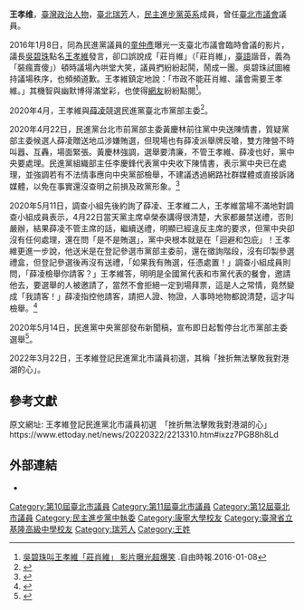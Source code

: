 {{Infobox Officeholder
| name = 王孝维
| office =[[File:Flag_of_Taipei_City.svg|28px]][[臺北市議會|臺北市議會]]第10-12屆[[臺北市議員|市議員]]
| term_start = 2006年12月25日
| term_end = 2018年12月24日
| constituency = [[臺北市|臺北市]]第二選區（[[內湖區|內湖區]]、[[南港區|南港區]]）
| image = 
| imagesize = 200px
| caption = 
| sex = 男
| birth_date = {{birth_date_and_age|1961|6|10}}
| birth_place = {{ROC}}[[臺灣|臺灣]][[臺北縣|臺北縣]][[瑞芳鎮|瑞芳鎮]]（今[[新北市|新北市]][[瑞芳區|瑞芳區]]）
| death_date =
| death_place =
| Native place =  
| nationality = {{ROC}}
| party = {{Dpp}}
| otherparty =
| spouse = 
| profession = 
| website = 
}}
{{infobox EPW
|educate=
*瑞芳國中
*基隆中學畢業
*德明財經科技大學財務金融
*康寧大學管理學碩士
*臺北市立大學教育行政與評鑑研究所博士
|past=
*第10屆臺北市議員
*第11屆臺北市議員
*第12屆臺北市議員
*民主進步黨第15屆中央執行委員
*民主進步黨第16屆中央執行委員
*民主進步黨第17屆中央執行委員
*民主進步黨第18屆中央執行委員
*綠色和平電台主持人
*獅子會會長
*扶輪社會長
*同濟會會長
*內政部宗教諮詢委員會諮詢委員
}}
'''王孝维'''{{BD|1961年|6月10日||}}，[[臺灣|臺灣]][[政治人物|政治人物]]，[[臺北|臺北]][[瑞芳|瑞芳]]人，[[民主進步黨|民主進步黨]][[英系|英系]]成員，曾任[[臺北市議會|臺北市議會]]議員。

2016年1月8日，同為民進黨議員的[[童仲彥|童仲彥]]曝光一支臺北市議會臨時會議的影片，議長[[吳碧珠|吳碧珠]]點名[[王孝維|王孝維]]發言，卻口誤說成「莊肖維」（「莊肖維」，[[臺語|臺語]]諧音，義為「裝瘋賣傻」）頓時議場內哄堂大笑，議員捫紛紛起鬨，鬧成一團。吳碧珠試圖維持議場秩序，也頻頻道歉。王孝維鎮定地說：「市政不能莊肖維、議會需要王孝維。」其機智與幽默博得滿堂彩，也使得[[網路用戶|網友]]紛紛點閱<ref>[http://news.ltn.com.tw/news/politics/breakingnews/1566118 吳碧珠叫王孝維「莊肖維」 影片曝光超爆笑] {{Wayback|url=http://news.ltn.com.tw/news/politics/breakingnews/1566118 |date=20170202023003 }}.自由時報.2016-01-08</ref>。

2020年4月，王孝維與[[薛凌|薛凌]]競選民進黨臺北市黨部主委<ref>{{Cite web|url=https://www.storm.mg/article/2616574|author=顏振凱|language=zh-tw|title=黨職選舉在即 卓榮泰點名台北市黨部：違反選風或刻意攻訐，絕不寬貸|publisher=風傳媒|date=2020-05-09|accessdate=2020-05-09|quote=|archive-date=2020-05-13|archive-url=https://web.archive.org/web/20200513230122/https://www.storm.mg/article/2616574|dead-url=no}}</ref>。

2020年4月22日，民進黨台北市前黨部主委黃慶林前往黨中央送陳情書，質疑黨部主委候選人薛凌贈送地瓜涉嫌賄選，但現場也有薛凌派舉牌反嗆，雙方陣營不時叫囂、互轟，場面緊張。黃慶林強調，選舉要清廉，不管王孝維、薛凌也好，黨中央要處理。民進黨組織部主任李慶鋒代表黨中央收下陳情書，表示黨中央已在處理，並強調若有不法情事應向中央黨部檢舉，不建議透過網路社群媒體或直接訴諸媒體，以免在事實還沒查明之前損及政黨形象。<ref>{{Cite web|url=https://newtalk.tw/news/view/2020-04-22/395458|author=周煊惠|language=zh-tw|title=地瓜對決冠軍米 薛凌派王孝維派互轟送禮|publisher=新頭殼|date=2020-04-22|accessdate=2020-05-16|quote=|archive-date=2020-04-29|archive-url=https://web.archive.org/web/20200429032145/https://newtalk.tw/news/view/2020-04-22/395458|dead-url=no}}</ref>

2020年5月11日，調查小組先後約詢了薛凌、王孝維二人，王孝維當場不滿地對調查小組成員表示，4月22日當天黨主席卓榮泰講得很清楚，大家都嚴禁送禮，否則嚴辦，結果薛凌不管主席的話，繼續送禮，明顯已經違反主席的要求，但黨中央卻沒有任何處理，還在問「是不是賄選」，黨中央根本就是在「迴避和包庇」！王孝維更進一步說，他送米是在登記參選市黨部主委前，還在徵詢階段，沒有印製參選禮盒，但登記參選後再沒有送禮，「如果我有賄選，任憑處置！」調查小組成員則問，「薛凌檢舉你請客？」王孝維答，明明是全國黨代表和市黨代表的餐會，邀請他去，要選舉的人被邀請了，當然不會拒絕一定到場拜票，這是人之常情，竟然變成「我請客！」薛凌指控他請客，請把人證、物證，人事時地物都說清楚，這才叫檢舉。<ref>{{cite news |author1=蔡慧貞 |title=【綠營北市黨部主委賄選疑案】堅持地瓜禮盒「零庫存」　薛凌：沒送完會發芽 |url=https://www.upmedia.mg/news_info.php?SerialNo=87140 |work=上報 |accessdate=2020-07-22 |archive-date=2020-06-05 |archive-url=https://web.archive.org/web/20200605213228/https://www.upmedia.mg/news_info.php?SerialNo=87140 |dead-url=no }}</ref>

2020年5月14日，民進黨中央黨部發布新聞稿，宣布即日起暫停台北市黨部主委選舉<ref>{{cite news |title=候選人互控協調未果 民進黨北市黨部主委暫停選舉 |url=https://www.cna.com.tw/news/aipl/202005140032.aspx |work=中央通訊社 |accessdate=2020-06-12 |archive-date=2020-06-12 |archive-url=https://web.archive.org/web/20200612102854/https://www.cna.com.tw/news/aipl/202005140032.aspx |dead-url=no }}</ref>。

2022年3月22日，王孝維登記民進黨北市議員初選，其稱「挫折無法擊敗我對港湖的心」。

==參考文獻==
原文網址: 王孝維登記民進黨北市議員初選　「挫折無法擊敗我對港湖的心」https://www.ettoday.net/news/20220322/2213310.htm#ixzz7PGB8h8Ld 

==外部連結==
*{{facebook|王孝维粉絲專區-118060661563380|王孝维粉絲專區}}
{{第10屆臺北市議員}}
{{第11屆臺北市議員}}
{{第12屆臺北市議員}}

[[Category:第10屆臺北市議員|Category:第10屆臺北市議員]]
[[Category:第11屆臺北市議員|Category:第11屆臺北市議員]]
[[Category:第12屆臺北市議員|Category:第12屆臺北市議員]]
[[Category:民主進步黨中執委|Category:民主進步黨中執委]]
[[Category:康寧大學校友|Category:康寧大學校友]]
[[Category:臺灣省立基隆高級中學校友|Category:臺灣省立基隆高級中學校友]]
[[Category:瑞芳人|Category:瑞芳人]]
[[Category:王姓|Category:王姓]]
<references group="https://www.ettoday.net/news/20220322/2213310.htm#ixzz7PGB8h8Ld" />